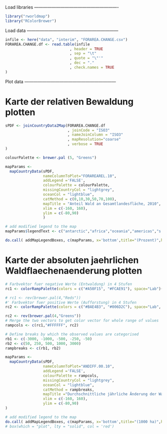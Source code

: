 Load libraries ----------------------------------------------------------

```r
library("rworldmap")
library("RColorBrewer")
```

Load data ---------------------------------------------------------------

```r
infile <- here("data", "interim", "FORAREA.CHANGE.csv")
FORAREA.CHANGE.df <- read.table(infile
                             , header = TRUE
                             , sep = "\t"
                             , quote = "\"'"
                             , dec = "."
                             , check.names = TRUE
)
```

Plot data ---------------------------------------------------------------

# Karte der relativen Bewaldung plotten

```r
sPDF <- joinCountryData2Map(FORAREA.CHANGE.df
                            , joinCode = "ISO3"
                            , nameJoinColumn = "ISO3"
                            , mapResolution="coarse"
                            , verbose = TRUE
)

colourPalette <- brewer.pal (5, "Greens")

mapParams <- 
  mapCountryData(sPDF, 
                 nameColumnToPlot="FORAREAREL.10", 
                 addLegend ='FALSE', 
                 colourPalette = colourPalette, 
                 missingCountryCol = "lightgrey", 
                 oceanCol = "lightblue", 
                 catMethod = c(0,10,30,50,70,100),
                 mapTitle = "Anteil Wald an Gesamtlandesfläche, 2010", 
                 xlim = c(-160, 160), 
                 ylim = c(-80,90)
                 )

# add modified legend to the map
mapParams$legendText <- c("antarctic","africa","oceania","americas","s.asia","eurasia")

do.call( addMapLegendBoxes, c(mapParams, x='bottom',title="(Prozent)",horiz=TRUE))

```


# Karte der absoluten jaehrlichen Waldflaechenaenderung plotten

```r
# Farbvektor fuer negative Werte (Entwaldung) in 4 Stufen
rc1 <- colorRampPalette(colors = c("#A50F15", "#FCAE91"), space="Lab")(4)

# rc1 <- rev(brewer.pal(4,"Reds"))
#' Farbvektor fuer positive Werte (Aufforstung) in 4 Stufen
rc2 <- colorRampPalette(colors = c("#BAE4B3", "#006D2C"), space="Lab", bias = 5)(4)

rc2 <- rev(brewer.pal(4,"Greens"))
# Merge the two vectors to get color vector for whole range of values
rampcols <- c(rc1,"#FFFFFF", rc2)

# Define breaks by which the observed values are categorised
rb1 <- c(-3000, -1000, -500, -250, -50)
rb2 <- c(50, 250, 500, 1000, 3000)
rampbreaks <- c(rb1, rb2)

mapParams <- 
  mapCountryData(sPDF, 
                 nameColumnToPlot="ANDIFF.00.10", 
                 addLegend ='FALSE', 
                 colourPalette = rampcols, 
                 missingCountryCol = "lightgrey", 
                 oceanCol = "lightblue", 
                 catMethod = rampbreaks,
                 mapTitle ="Durchschnittliche jährliche Änderung der Waldfläche, 2000-2010", 
                 xlim = c(-160, 160), 
                 ylim = c(-80,90)
)

# add modified legend to the map
do.call( addMapLegendBoxes, c(mapParams, x='bottom',title="(1000 ha)",horiz=TRUE))
# box(which = "plot", lty = "solid", col = 'red')

```



